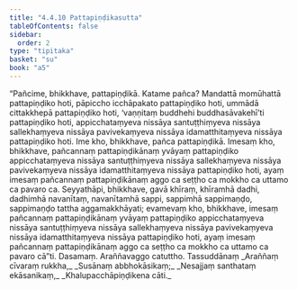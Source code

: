 ```yaml
---
title: "4.4.10 Pattapiṇḍikasutta"
tableOfContents: false
sidebar:
  order: 2
type: "tipitaka"
basket: "su"
book: "a5"
---
```



<DynamicBreadcrumb />

<Division number="190" book="a5">

<Paragraph number="1092" book="a5">
“Pañcime, bhikkhave, pattapiṇḍikā. Katame pañca? Mandattā momūhattā pattapiṇḍiko hoti, pāpiccho icchāpakato pattapiṇḍiko hoti, ummādā cittakkhepā pattapiṇḍiko hoti, ‘vaṇṇitaṃ buddhehi buddhasāvakehī’ti pattapiṇḍiko hoti, appicchataṃyeva nissāya santuṭṭhiṃyeva nissāya sallekhaṃyeva nissāya pavivekaṃyeva nissāya idamatthitaṃyeva nissāya pattapiṇḍiko hoti. Ime kho, bhikkhave, pañca pattapiṇḍikā. Imesaṃ kho, bhikkhave, pañcannaṃ pattapiṇḍikānaṃ yvāyaṃ pattapiṇḍiko appicchataṃyeva nissāya santuṭṭhiṃyeva nissāya sallekhaṃyeva nissāya pavivekaṃyeva nissāya idamatthitaṃyeva nissāya pattapiṇḍiko hoti, ayaṃ imesaṃ pañcannaṃ pattapiṇḍikānaṃ aggo ca seṭṭho ca mokkho ca uttamo ca pavaro ca.
</Paragraph>

<Paragraph number="1093" book="a5">
Seyyathāpi, bhikkhave, gavā khīraṃ, khīramhā dadhi, dadhimhā navanītaṃ, navanītamhā sappi, sappimhā sappimaṇḍo, sappimaṇḍo tattha aggamakkhāyati; evamevaṃ kho, bhikkhave, imesaṃ pañcannaṃ pattapiṇḍikānaṃ yvāyaṃ pattapiṇḍiko appicchataṃyeva nissāya santuṭṭhiṃyeva nissāya sallekhaṃyeva nissāya pavivekaṃyeva nissāya idamatthitaṃyeva nissāya pattapiṇḍiko hoti, ayaṃ imesaṃ pañcannaṃ pattapiṇḍikānaṃ aggo ca seṭṭho ca mokkho ca uttamo ca pavaro cā”ti.

</Paragraph>
</Division>

<Paragraph number="1094" type="center" book="a5">
Dasamaṃ.



</Paragraph>

<Paragraph number="1095" type="center" book="a5">
Araññavaggo catuttho.



</Paragraph>

<Paragraph number="1096" type="center" book="a5">
Tassuddānaṃ


</Paragraph>

<Paragraph number="1097" type="verses" book="a5">
_Araññaṃ cīvaraṃ rukkha,_  
_Susānaṃ abbhokāsikaṃ;_  
_Nesajjaṃ santhataṃ ekāsanikaṃ,_  
_Khalupacchāpiṇḍikena cāti._
</Paragraph>
